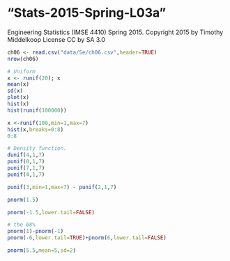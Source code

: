 # "Stats-2015-Spring-L03a"
Engineering Statistics (IMSE 4410) Spring 2015. 
Copyright 2015 by Timothy Middelkoop License CC by SA 3.0

```r
ch06 <- read.csv("data/5e/ch06.csv",header=TRUE)
nrow(ch06)

# Uniform
x <- runif(20); x
mean(x)
sd(x)
plot(x)
hist(x)
hist(runif(100000))

x <-runif(100,min=1,max=7)
hist(x,breaks=0:8)
0:8

# Density function.
dunif(4,1,7)
punif(0,1,7)
punif(7,1,7)
punif(4,1,7)

punif(3,min=1,max=7) - punif(2,1,7)

pnorm(1.5)

pnorm(-1.5,lower.tail=FALSE)

# the 68%
pnorm(1)-pnorm(-1)
pnorm(-6,lower.tail=TRUE)+pnorm(6,lower.tail=FALSE)

pnorm(5.5,mean=5,sd=2)

```